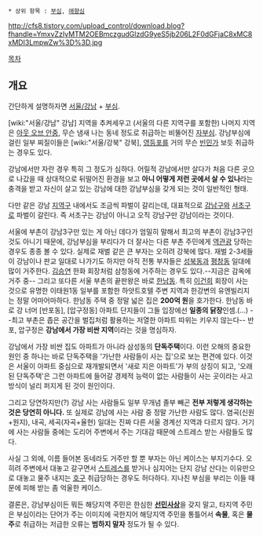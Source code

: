  * 상위 항목 : [[부심]], [[애향심]]

http://cfs8.tistory.com/upload_control/download.blog?fhandle=YmxvZzIyMTM2OEBmczgudGlzdG9yeS5jb206L2F0dGFjaC8xMC8xMDI3LmpwZw%3D%3D.jpg

[[목차]]
== 개요 ==
간단하게 설명하자면 [[서울/강남]] + [[부심]].

[wiki:"서울/강남" 강남] 지역을 추켜세우고 (서울의 다른 지역구를 포함한) 나머지 지역은 [[아웃 오브 안중]], 무슨 냄새 나는 동네 정도로 취급하는 비뚤어진 [[자부심]]. 강남부심에 걸린 일부 찌질이들은 [wiki:"서울/강북" 강북], [[영등포]]를 거의 무슨 [[빈민가]] 보듯 취급하는 경우도 있다.

강남에서만 자란 경우 특히 그 정도가 심하다. 어릴적 강남에서만 살다가 처음 다른 곳으로 나갔을 때 상대적으로 뒤떨어진 환경을 보고 '''아니 어떻게 저런 곳에서 살 수 있나'''라는 충격을 받고 자신이 살고 있는 강남에 대한 강남부심을 갖게 되는 것이 일반적인 형태.

다만 같은 강남 [[지역구]] 내에서도 조금씩 파벌이 갈리는데, 대표적으로 [[강남구]]와 [[서초구]]로 파벌이 갈린다. 즉 서초구는 강남이 아니고 오직 강남구만 강남이라는 것이다. 

서울에 부촌이 강남3구만 있는 게 아닌 데다가 엄밀히 말해서 최고의 부촌이 강남3구인 것도 아니기 때문에, 강남부심을 부리다가 더 잘사는 다른 부촌 주민에게 [[역관광]] 당하는 경우도 종종 볼 수 있다. 실제로 재벌 같은 큰 부자는 오히려 강북에 많다. 재벌 2-3세들이 강남이나 판교 일대로 나가기도 하지만 아직 전통 부자들은 [[성북동]]과 [[평창동]] 일대에 많이 거주한다. [[김승연]] 한화 회장처럼 삼청동에 거주하는 경우도 있다.--지금은 감옥에 거주 중-- 그리고 또다른 서울 부촌의 끝판왕은 바로 [[한남동]]. 특히 [[이건희]] 회장이 사는 것으로 유명한 이태원1동 일부를 포함한 하얏트호텔 주변 지역과 한강변의 유엔빌리지는 정말 어마어마하다. 한남동 주택 중 정말 넓은 집은 '''200억 원'''을 호가한다. 한남동 바로 강 너머 [반포동], [압구정동] 아파트 단지들이 그들 입장에선 '''일종의 닭장'''인셈.(...) --최고 부촌은 좁은 공간을 벌집처럼 활용하는 저열한 아파트 따위는 키우지 않는다-- 반포, 압구정은 '''강남에서 가장 비싼 지역'''이라는 것을 명심하자.

강남에서 가장 비싼 집도 아파트가 아니라 삼성동의 '''단독주택'''이다. 이런 오해의 중요한 원인 중 하나는 바로 단독주택을 '가난한 사람들이 사는 집'으로 보는 편견에 있다. 이것은 서울이 아파트 중심으로 재개발되면서 '새로 지은 아파트'가 부의 상징이 되고, '오래된 단독주택'은 그런 아파트에 들어갈 경제적 능력이 없는 사람들이 사는 곳이라는 사고방식이 널리 퍼지게 된 것이 원인이다.

그리고 당연하지만(?) 강남 사는 사람들도 일부 무개념 졸부 빼곤 '''전부 저렇게 생각하는 것은 당연히 아니다.''' 또 실제로 강남에 사는 사람 중 정말 가난한 사람도 많다. 염곡(신원+원지), 내곡, 세곡(자곡+율현) 일대는 진짜 다른 서울 경계선 지역과 다르지 않다. 거기에 사는 사람들 중에는 도리어 주변에서 주는 기대감 때문에 스트레스 받는 사람들도 많다.

사실 그 외에, 이름 들어본 동네라도 거주만 할 뿐 부자는 아닌 케이스는 부지기수다. 오히려 주변에서 대놓고 갈구면서 [[스트레스]]를 받거나 심지어는 단지 강남 산다는 이유만으로 대놓고 물주 내지는 [[호구]] 취급당하는 경우도 허다하다. 지나친 부심을 부리는 이들 때문에 피해 받는 좀 억울한 케이스.

결론은, 강남부심이든 뭐든 해당지역 주민은 한심한 '''[[선민사상]]'''을 갖지 말고, 타지역 주민은 부심이라는 단어가 주는 이미지에 국한지어 해당지역 주민을 통틀어서 '''속물''', 혹은 '''물주'''로 취급하는 저급한 오류는 '''범하지 말자''' 정도가 될 수 있다.
